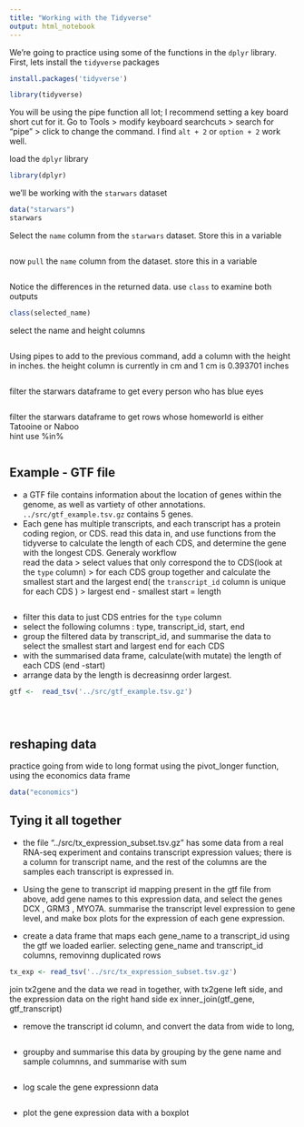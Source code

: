 ```yaml
---
title: "Working with the Tidyverse"
output: html_notebook
---
```


We're going to practice using some of the functions in the `dplyr` library. First, lets install the `tidyverse` packages
```r
install.packages('tidyverse')
```

```r
library(tidyverse)
```

You will be using the pipe function all lot; I recommend setting a key board short cut for it. Go to Tools > modify keyboard searchcuts > search for "pipe"  >  click to change the command. I find `alt + 2` or `option + 2` work well.

load the `dplyr` library
```r
library(dplyr)

```

we'll be working with the `starwars` dataset

```r
data("starwars")
starwars
```



Select the `name` column from the `starwars` dataset. Store this in a variable 

```r


```

now `pull` the `name` column from the dataset. store this in a variable

```r


```
Notice the differences in the returned data. use `class` to examine both outputs 
```r
class(selected_name)

```
select the name and height columns 
```r


```
 Using pipes to add to the previous command,  add a column with the height in inches.  the height column is currently in cm and  1 cm is 0.393701 inches 
```r

```


filter the starwars dataframe to get every person who has blue eyes 
```r

```

filter the starwars dataframe to get rows whose homeworld is either Tatooine or Naboo	
hint use %in%
```r


```


## Example - GTF file

- a GTF file contains information about the location of genes within the genome, as well as vartiety of other annotations. `../src/gtf_example.tsv.gz` contains 5 genes. 
- Each gene has multiple transcripts, and each transcript has a protein coding region, or CDS.  read this data in, and use functions from the tidyverse to calculate the length of each CDS, and determine the gene with the longest CDS. Generaly workflow  
read the data  >  select values that only correspond the to CDS(look at the `type` column)  >  for each CDS group together and calculate the smallest start and the largest end( the `transcript_id` column is unique for each CDS ) >  largest end - smallest start  = length

```r


```


- filter this data to just CDS entries for the `type` column
- select the following columns : type, transcript_id, start, end
- group the filtered data by transcript_id, and summarise the data to select the smallest start and largest end for each CDS
- with the summarised data frame, calculate(with mutate) the length of each CDS (end -start)
- arrange data by the length is decreasinng order largest. 

```r

gtf <-  read_tsv('../src/gtf_example.tsv.gz')


    

```


## reshaping data

practice going from wide to long format using the pivot_longer function, using the economics data frame


```r
data("economics")

```

## Tying it all together

- the file  "../src/tx_expression_subset.tsv.gz" has some data from a real RNA-seq experiment and contains transcript expression values; there is a column for transcript name, and the rest of the columns are the samples each transcript is expressed in. 

- Using the gene to transcript id mapping present in the gtf file from above, add gene names to this expression data, and select the genes DCX , GRM3 , MYO7A. summarise the transcript level expression to gene level, and make box plots for  the expression of each gene expression. 

- create a data frame that maps each gene_name to a transcript_id using the gtf we loaded earlier. selecting gene_name and transcript_id columns,  removinng duplicated rows 



```r

tx_exp <- read_tsv('../src/tx_expression_subset.tsv.gz')


```
 
join tx2gene and the data we read in together, with tx2gene left side, and the expression data on the right hand side ex inner_join(gtf_gene, gtf_transcript)

 


- remove the transcript id column, and convert the data from wide to long,

```r

```


- groupby and summarise this data by grouping by the gene name and sample  columnns, and summarise with sum

```r

```

- log scale the gene expressionn data 

```r



```


- plot the gene expression data with a boxplot 

```r



```



